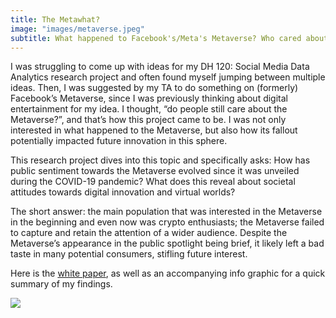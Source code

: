 ```yaml
---
title: The Metawhat?
image: "images/metaverse.jpeg"
subtitle: What happened to Facebook's/Meta's Metaverse? Who cared about it then and now?
---
```


I was struggling to come up with ideas for my DH 120: Social Media Data Analytics research project and often found myself jumping between multiple ideas. Then, I was suggested by my TA to do something on (formerly) Facebook's Metaverse, since I was previously thinking about digital entertainment for my idea. I thought, "do people still care about the Metaverse?", and that's how this project came to be. I was not only interested in what happened to the Metaverse, but also how its fallout potentially impacted future innovation in this sphere.

This research project dives into this topic and specifically asks: How has public sentiment towards the Metaverse evolved since it was unveiled during the COVID-19 pandemic? What does this reveal about societal attitudes towards digital innovation and virtual worlds?

The short answer: the main population that was interested in the Metaverse in the beginning and even now was crypto enthusiasts; the Metaverse failed to capture and retain the attention of a wider audience. Despite the Metaverse's appearance in the public spotlight being brief, it likely left a bad taste in many potential consumers, stifling future interest.

Here is the [white paper](metaverse.pdf), as well as an accompanying info graphic for a quick summary of my findings.

![](metaverse_infographic.jpg)
